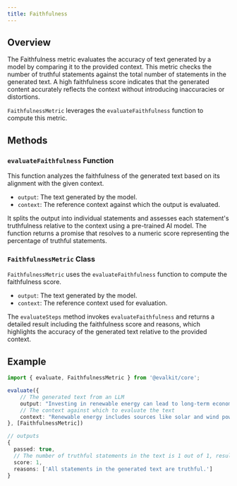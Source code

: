 ```yaml
---
title: Faithfulness
---
```


## Overview

The Faithfulness metric evaluates the accuracy of text generated by a model by comparing it to the provided context. This metric checks the number of truthful statements against the total number of statements in the generated text. A high faithfulness score indicates that the generated content accurately reflects the context without introducing inaccuracies or distortions.

`FaithfulnessMetric` leverages the `evaluateFaithfulness` function to compute this metric.

## Methods

### `evaluateFaithfulness` Function

This function analyzes the faithfulness of the generated text based on its alignment with the given context.

- `output`: The text generated by the model.
- `context`: The reference context against which the output is evaluated.

It splits the output into individual statements and assesses each statement's truthfulness relative to the context using a pre-trained AI model. The function returns a promise that resolves to a numeric score representing the percentage of truthful statements.

### `FaithfulnessMetric` Class

`FaithfulnessMetric` uses the `evaluateFaithfulness` function to compute the faithfulness score.

- `output`: The text generated by the model.
- `context`: The reference context used for evaluation.

The `evaluateSteps` method invokes `evaluateFaithfulness` and returns a detailed result including the faithfulness score and reasons, which highlights the accuracy of the generated text relative to the provided context.

## Example

```typescript
import { evaluate, FaithfulnessMetric } from '@evalkit/core';

evaluate({
    // The generated text from an LLM
    output: "Investing in renewable energy can lead to long-term economic benefits.",
    // The context against which to evaluate the text
    context: "Renewable energy includes sources like solar and wind power.",
}, [FaithfulnessMetric])

// outputs
{
  passed: true,
  // The number of truthful statements in the text is 1 out of 1, resulting in a faithfulness score of 1.
  score: 1,
  reasons: ['All statements in the generated text are truthful.']
}
```